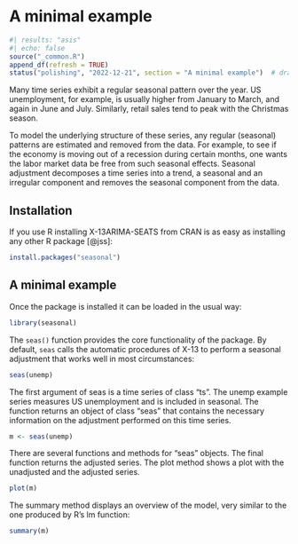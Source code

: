 # A minimal example

```r
#| results: "asis"
#| echo: false
source("_common.R")
append_df(refresh = TRUE)
status("polishing", "2022-12-21", section = "A minimal example")  # drafting, polishing, complete
```

```{=html}
<!--
- What is Seasonal Adjustment?
- What is X-13ARIMA-SEATS (X13)?
- Who uses X13?
- Available alternatives in and outside of R (some topics are covered in chapter VI)
- Case Study: A use cases outside of official statistics: seasonal adjustment of business data
 -->
```
Many time series exhibit a regular seasonal pattern over the year. US unemployment, for example, is usually higher from January to March, and again in June and July. Similarly, retail sales tend to peak with the Christmas season.

To model the underlying structure of these series, any regular (seasonal) patterns are estimated and removed from the data. For example, to see if the economy is moving out of a recession during certain months, one wants the labor market data be free from such seasonal effects. Seasonal adjustment decomposes a time series into a trend, a seasonal and an irregular component and removes the seasonal component from the data.

## Installation

If you use R installing X-13ARIMA-SEATS from CRAN is as easy as installing any other R package [@jss]:

``` r
install.packages("seasonal")
```

## A minimal example

Once the package is installed it can be loaded in the usual way:

```r
library(seasonal)
```

The `seas()` function provides the core functionality of the package. By default, `seas` calls the automatic procedures of X-13 to perform a seasonal adjustment that works well in most circumstances:

```r
seas(unemp)
```

The first argument of seas is a time series of class "ts". The unemp example series measures US unemployment and is included in seasonal. The function returns an object of class "seas" that contains the necessary information on the adjustment performed on this time series.

```r
m <- seas(unemp)
```

There are several functions and methods for "seas" objects. The final function returns the adjusted series. The plot method shows a plot with the unadjusted and the adjusted series.

```r
plot(m)
```

The summary method displays an overview of the model, very similar to the one produced by R's lm function:

```r
summary(m)
```
